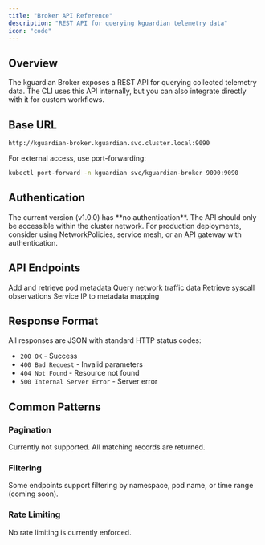 ```yaml
---
title: "Broker API Reference"
description: "REST API for querying kguardian telemetry data"
icon: "code"
---
```


## Overview

The kguardian Broker exposes a REST API for querying collected telemetry data. The CLI uses this API internally, but you can also integrate directly with it for custom workflows.

## Base URL

```
http://kguardian-broker.kguardian.svc.cluster.local:9090
```

For external access, use port-forwarding:

```bash
kubectl port-forward -n kguardian svc/kguardian-broker 9090:9090
```

## Authentication

<Warning>
The current version (v1.0.0) has **no authentication**. The API should only be accessible within the cluster network. For production deployments, consider using NetworkPolicies, service mesh, or an API gateway with authentication.
</Warning>

## API Endpoints

<CardGroup cols={2}>
  <Card title="Pods" icon="cube" href="/api-reference/endpoints/pods">
    Add and retrieve pod metadata
  </Card>
  <Card title="Traffic" icon="arrow-right-arrow-left" href="/api-reference/endpoints/traffic">
    Query network traffic data
  </Card>
  <Card title="Syscalls" icon="terminal" href="/api-reference/endpoints/syscalls">
    Retrieve syscall observations
  </Card>
  <Card title="Services" icon="cloud" href="/api-reference/endpoints/services">
    Service IP to metadata mapping
  </Card>
</CardGroup>

## Response Format

All responses are JSON with standard HTTP status codes:

- `200 OK` - Success
- `400 Bad Request` - Invalid parameters
- `404 Not Found` - Resource not found
- `500 Internal Server Error` - Server error

## Common Patterns

### Pagination

Currently not supported. All matching records are returned.

### Filtering

Some endpoints support filtering by namespace, pod name, or time range (coming soon).

### Rate Limiting

No rate limiting is currently enforced.
